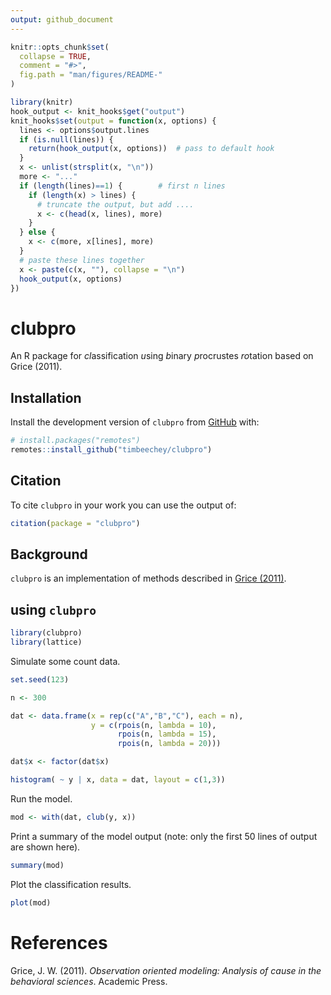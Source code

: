 ```yaml
---
output: github_document
---
```


<!-- README.md is generated from README.Rmd. Please edit that file -->

```r
knitr::opts_chunk$set(
  collapse = TRUE,
  comment = "#>",
  fig.path = "man/figures/README-"
)
```

```r
library(knitr)
hook_output <- knit_hooks$get("output")
knit_hooks$set(output = function(x, options) {
  lines <- options$output.lines
  if (is.null(lines)) {
    return(hook_output(x, options))  # pass to default hook
  }
  x <- unlist(strsplit(x, "\n"))
  more <- "..."
  if (length(lines)==1) {        # first n lines
    if (length(x) > lines) {
      # truncate the output, but add ....
      x <- c(head(x, lines), more)
    }
  } else {
    x <- c(more, x[lines], more)
  }
  # paste these lines together
  x <- paste(c(x, ""), collapse = "\n")
  hook_output(x, options)
})
``` 

# clubpro

An R package for *cl*assification *u*sing *b*inary *p*rocrustes *ro*tation based on Grice (2011).

## Installation

Install the development version of `clubpro` from [GitHub](https://github.com/timbeechey/clubpro) with:

```r
# install.packages("remotes")
remotes::install_github("timbeechey/clubpro")
```

## Citation

To cite `clubpro` in your work you can use the output of:

```r
citation(package = "clubpro")
```

## Background

`clubpro` is an implementation of methods described in [Grice (2011)](https://psycnet.apa.org/record/2011-14580-000).

## using `clubpro`

```r
library(clubpro)
library(lattice)
```

Simulate some count data.

```r
set.seed(123)

n <- 300

dat <- data.frame(x = rep(c("A","B","C"), each = n),
                  y = c(rpois(n, lambda = 10),
                        rpois(n, lambda = 15),
                        rpois(n, lambda = 20)))

dat$x <- factor(dat$x)

histogram( ~ y | x, data = dat, layout = c(1,3))
```

Run the model.

```r
mod <- with(dat, club(y, x))
```

Print a summary of the model output (note: only the first 50 lines of output are shown here).

```r
summary(mod)
```

Plot the classification results.

```r
plot(mod)
```

# References

Grice, J. W. (2011). _Observation oriented modeling: Analysis of cause in the behavioral sciences_. Academic Press.
